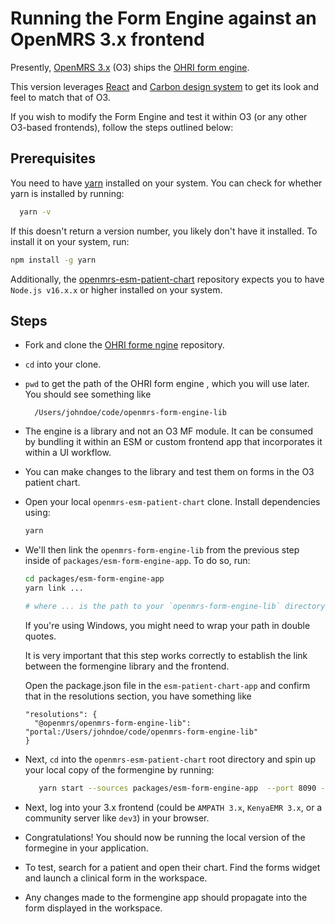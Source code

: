 
# Running the Form Engine against an OpenMRS 3.x frontend

Presently, [OpenMRS 3.x](https://dev3.openmrs.org/openmrs) (O3) ships the [OHRI form engine](https://github.com/openmrs/openmrs-form-engine-lib).

This version leverages [React](https://react.dev/) and [Carbon design system](https://carbondesignsystem.com/) to get its look and feel to match that of O3.

If you wish to modify the Form Engine and test it within O3 (or any other O3-based frontends), follow the steps outlined below:

## Prerequisites

You need to have [yarn](https://yarnpkg.com) installed on your system. You can check for whether yarn is installed by running:

```sh
  yarn -v
```

If this doesn't return a version number, you likely don't have it installed. To install it on your system, run:

```sh
npm install -g yarn
```

Additionally, the [openmrs-esm-patient-chart](https://github.com/openmrs/openmrs-esm-patient-chart) repository expects you to have `Node.js v16.x.x` or higher installed on your system.

## Steps

- Fork and clone the [OHRI forme ngine](https://github.com/openmrs/openmrs-form-engine-lib) repository.
- `cd` into your clone.
- `pwd` to get the path of the OHRI form engine , which you will use later. You should see something like
  ```
    /Users/johndoe/code/openmrs-form-engine-lib
  ```
- The engine is a library and not an O3 MF module. It can be consumed by bundling it within an ESM or custom frontend app that incorporates it within a UI workflow.

- You can make changes to the library and test them on forms in the O3 patient chart.

- Open your local `openmrs-esm-patient-chart` clone. Install dependencies using:

  ```sh
  yarn
  ```

- We'll then link the `openmrs-form-engine-lib` from the previous step inside of `packages/esm-form-engine-app`. To do so, run:

  ```sh
  cd packages/esm-form-engine-app
  yarn link ...

  # where ... is the path to your `openmrs-form-engine-lib` directory from the previous step. It could look like: /Users/johndoe/code/openmrs-form-engine-lib.
  ```

  <Callout emoji="ℹ️" type="info">
    If you're using Windows, you might need to wrap your path in double quotes.
  </Callout>

  It is very important that this step works correctly to establish the link between the formengine library and the frontend.

  Open the package.json file in the `esm-patient-chart-app` and confirm that in the resolutions section, you have something like
  ```
  "resolutions": {
    "@openmrs/openmrs-form-engine-lib": "portal:/Users/johndoe/code/openmrs-form-engine-lib"
  }
  ```

- Next, `cd` into the `openmrs-esm-patient-chart` root directory and spin up your local copy of the formengine by running:

  ```sh
     yarn start --sources packages/esm-form-engine-app  --port 8090 --importmap https://dev3.openmrs.org/openmrs/spa/importmap.json
  ```

- Next, log into your 3.x frontend (could be `AMPATH 3.x`, `KenyaEMR 3.x`, or a community server like `dev3`) in your browser.

- Congratulations! You should now be running the local version of the formegine in your application.

- To test, search for a patient and open their chart. Find the forms widget and launch a clinical form in the workspace.

- Any changes made to the formengine app should propagate into the form displayed in the workspace.

